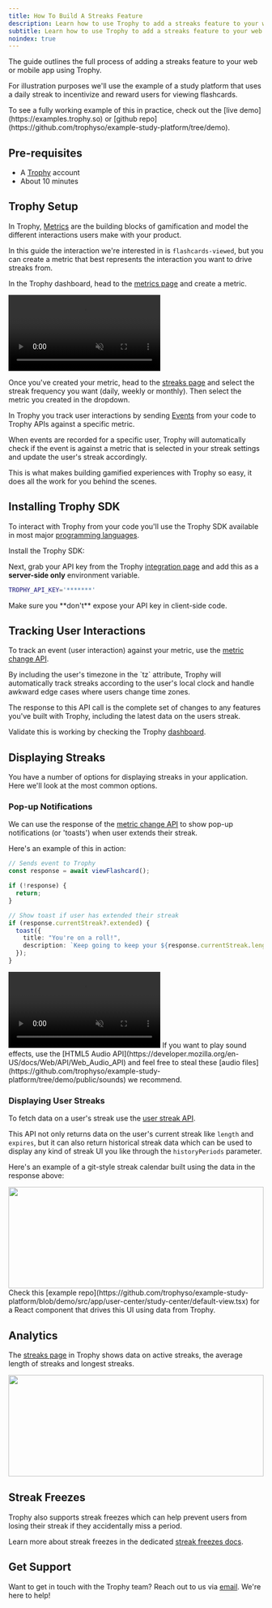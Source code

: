 ```yaml
---
title: How To Build A Streaks Feature
description: Learn how to use Trophy to add a streaks feature to your web or mobile app.
subtitle: Learn how to use Trophy to add a streaks feature to your web or mobile app.
noindex: true
---
```



The guide outlines the full process of adding a streaks feature to your web or mobile app using Trophy.

For illustration purposes we'll use the example of a study platform that uses a daily streak to incentivize and reward users for viewing flashcards.

<Tip>
  To see a fully working example of this in practice, check out the [live
  demo](https://examples.trophy.so) or [github
  repo](https://github.com/trophyso/example-study-platform/tree/demo).
</Tip>

## Pre-requisites

- A [Trophy](https://app.trophy.so/sign-up) account
- About 10 minutes

## Trophy Setup

In Trophy, [Metrics](/platform/metrics) are the building blocks of gamification and model the different interactions users make with your product.

In this guide the interaction we're interested in is `flashcards-viewed`, but you can create a metric that best represents the interaction you want to drive streaks from.

In the Trophy dashboard, head to the [metrics page](https://app.trophy.so/metrics) and create a metric.

<Frame>
  <video
    autoPlay
    muted
    loop
    playsInline
    className="w-full aspect-video"
    src="../assets/guides/achievements-feature/create_new_metric.mp4"
  ></video>
</Frame>

Once you've created your metric, head to the [streaks page](https://app.trophy.so/streaks/configure) and select the streak frequency you want (daily, weekly or monthly). Then select the metric you created in the dropdown.

In Trophy you track user interactions by sending [Events](/platform/events) from your code to Trophy APIs against a specific metric.

When events are recorded for a specific user, Trophy will automatically check if the event is against a metric that is selected in your streak settings and update the user's streak accordingly.

This is what makes building gamified experiences with Trophy so easy, it does all the work for you behind the scenes.

## Installing Trophy SDK

To interact with Trophy from your code you'll use the Trophy SDK available in most major [programming languages](/api-reference/client-libraries).

Install the Trophy SDK:

<SDKInstallCommand />

Next, grab your API key from the Trophy [integration page](https://app.trophy.so/integration) and add this as a **server-side only** environment variable.

```bash
TROPHY_API_KEY='*******'
```

<Warning>
  Make sure you **don't** expose your API key in client-side code.
</Warning>

## Tracking User Interactions

To track an event (user interaction) against your metric, use the [metric change API](/api-reference/endpoints/metrics/send-a-metric-change-event).

<MetricChangeRequestBlock />

<Tip>
  By including the user's timezone in the `tz` attribute, Trophy will
  automatically track streaks according to the user's local clock and handle
  awkward edge cases where users change time zones.
</Tip>

The response to this API call is the complete set of changes to any features you've built with Trophy, including the latest data on the users streak.

<MetricChangeResponseBlock />

Validate this is working by checking the Trophy [dashboard](https://app.trophy.so).

## Displaying Streaks

You have a number of options for displaying streaks in your application. Here we'll look at the most common options.

### Pop-up Notifications

We can use the response of the [metric change API](/api-reference/endpoints/metrics/send-a-metric-change-event) to show pop-up notifications (or 'toasts') when user extends their streak.

Here's an example of this in action:

```ts Streak Extended Pop-up
// Sends event to Trophy
const response = await viewFlashcard();

if (!response) {
  return;
}

// Show toast if user has extended their streak
if (response.currentStreak?.extended) {
  toast({
    title: "You're on a roll!",
    description: `Keep going to keep your ${response.currentStreak.length} day streak!`,
  });
}
```

<Frame>
  <video
    autoPlay
    muted
    loop
    playsInline
    className="w-full aspect-video"
    src="../assets/guides/streaks-feature/streak-toasts.mp4"
  ></video>
</Frame>

<Tip>
  If you want to play sound effects, use the [HTML5 Audio
  API](https://developer.mozilla.org/en-US/docs/Web/API/Web_Audio_API) and feel
  free to steal these [audio
  files](https://github.com/trophyso/example-study-platform/tree/demo/public/sounds)
  we recommend.
</Tip>

### Displaying User Streaks

To fetch data on a user's streak use the [user streak API](/api-reference/endpoints/users/get-a-users-streak).

<StreakRequestBlock />

This API not only returns data on the user's current streak like `length` and `expires`, but it can also return historical streak data which can be used to display any kind of streak UI you like through the `historyPeriods` parameter.

<StreakResponseBlock />

Here's an example of a git-style streak calendar built using the data in the response above:

<Frame>
  <img
    height="200"
    width="100%"
    noZoom
    src="../assets/guides/streaks-feature/streak-calendar.png"
  />
</Frame>

<Tip>
  Check this [example
  repo](https://github.com/trophyso/example-study-platform/blob/demo/src/app/user-center/study-center/default-view.tsx)
  for a React component that drives this UI using data from Trophy.
</Tip>

## Analytics

The [streaks page](https://app.trophy.so/streaks) in Trophy shows data on active streaks, the average length of streaks and longest streaks.

<Frame>
  <img
    height="200"
    width="100%"
    noZoom
    src="../assets/guides/streaks-feature/analytics.png"
  />
</Frame>

## Streak Freezes

Trophy also supports streak freezes which can help prevent users from losing their streak if they accidentally miss a period.

Learn more about streak freezes in the dedicated [streak freezes docs](/platform/streaks#streak-freezes).

## Get Support

Want to get in touch with the Trophy team? Reach out to us via [email](mailto:support@trophy.so). We're here to help!
